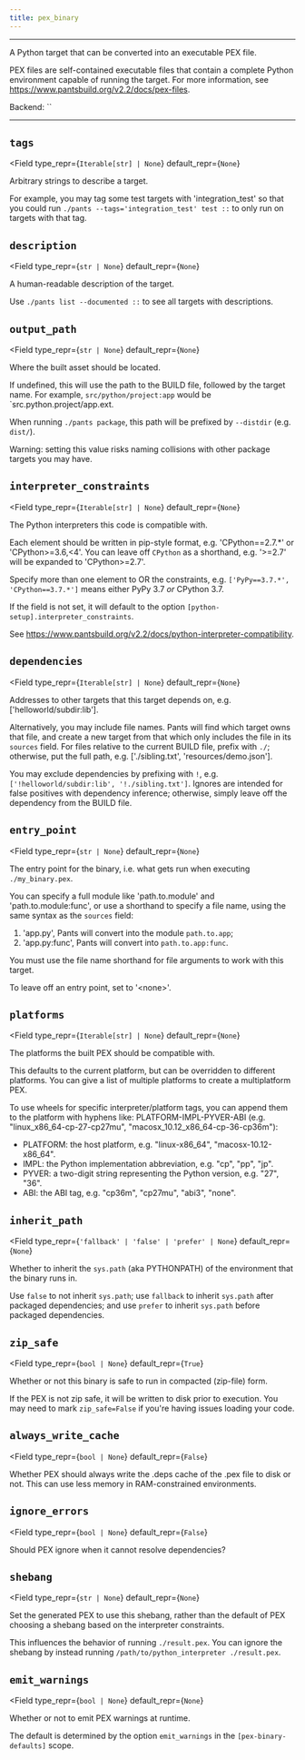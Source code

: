 ```yaml
---
title: pex_binary
---
```



---

A Python target that can be converted into an executable PEX file.

PEX files are self-contained executable files that contain a complete Python environment capable of running the target. For more information, see https://www.pantsbuild.org/v2.2/docs/pex-files.

Backend: <span className="color--primary">``</span>

---

<span className={styles.options}>


## `tags`

<Field
    type_repr={`Iterable[str] | None`}
    default_repr={`None`}
>

Arbitrary strings to describe a target.

For example, you may tag some test targets with &#x27;integration_test&#x27; so that you could run `./pants --tags='integration_test' test ::` to only run on targets with that tag.

</Field>

## `description`

<Field
    type_repr={`str | None`}
    default_repr={`None`}
>

A human-readable description of the target.

Use `./pants list --documented ::` to see all targets with descriptions.

</Field>

## `output_path`

<Field
    type_repr={`str | None`}
    default_repr={`None`}
>

Where the built asset should be located.

If undefined, this will use the path to the BUILD file, followed by the target name. For example, `src/python/project:app` would be `src.python.project/app.ext.

When running `./pants package`, this path will be prefixed by `--distdir` (e.g. `dist/`).

Warning: setting this value risks naming collisions with other package targets you may have.

</Field>

## `interpreter_constraints`

<Field
    type_repr={`Iterable[str] | None`}
    default_repr={`None`}
>

The Python interpreters this code is compatible with.

Each element should be written in pip-style format, e.g. &#x27;CPython==2.7.*&#x27; or &#x27;CPython&#x3E;=3.6,&#x3C;4&#x27;. You can leave off `CPython` as a shorthand, e.g. &#x27;&#x3E;=2.7&#x27; will be expanded to &#x27;CPython&#x3E;=2.7&#x27;.

Specify more than one element to OR the constraints, e.g. `['PyPy==3.7.*', 'CPython==3.7.*']` means either PyPy 3.7 _or_ CPython 3.7.

If the field is not set, it will default to the option `[python-setup].interpreter_constraints`.

See https://www.pantsbuild.org/v2.2/docs/python-interpreter-compatibility.

</Field>

## `dependencies`

<Field
    type_repr={`Iterable[str] | None`}
    default_repr={`None`}
>

Addresses to other targets that this target depends on, e.g. [&#x27;helloworld/subdir:lib&#x27;].

Alternatively, you may include file names. Pants will find which target owns that file, and create a new target from that which only includes the file in its `sources` field. For files relative to the current BUILD file, prefix with `./`; otherwise, put the full path, e.g. [&#x27;./sibling.txt&#x27;, &#x27;resources/demo.json&#x27;].

You may exclude dependencies by prefixing with `!`, e.g. `['!helloworld/subdir:lib', '!./sibling.txt']`. Ignores are intended for false positives with dependency inference; otherwise, simply leave off the dependency from the BUILD file.

</Field>

## `entry_point`

<Field
    type_repr={`str | None`}
    default_repr={`None`}
>

The entry point for the binary, i.e. what gets run when executing `./my_binary.pex`.

You can specify a full module like &#x27;path.to.module&#x27; and &#x27;path.to.module:func&#x27;, or use a shorthand to specify a file name, using the same syntax as the `sources` field:

  1) &#x27;app.py&#x27;, Pants will convert into the module `path.to.app`;
  2) &#x27;app.py:func&#x27;, Pants will convert into `path.to.app:func`.

You must use the file name shorthand for file arguments to work with this target.

To leave off an entry point, set to &#x27;&#x3C;none&#x3E;&#x27;.

</Field>

## `platforms`

<Field
    type_repr={`Iterable[str] | None`}
    default_repr={`None`}
>

The platforms the built PEX should be compatible with.

This defaults to the current platform, but can be overridden to different platforms. You can give a list of multiple platforms to create a multiplatform PEX.

To use wheels for specific interpreter/platform tags, you can append them to the platform with hyphens like: PLATFORM-IMPL-PYVER-ABI (e.g. &#x22;linux_x86_64-cp-27-cp27mu&#x22;, &#x22;macosx_10.12_x86_64-cp-36-cp36m&#x22;):

  - PLATFORM: the host platform, e.g. &#x22;linux-x86_64&#x22;, &#x22;macosx-10.12-x86_64&#x22;.
  - IMPL: the Python implementation abbreviation, e.g. &#x22;cp&#x22;, &#x22;pp&#x22;, &#x22;jp&#x22;.
  - PYVER: a two-digit string representing the Python version, e.g. &#x22;27&#x22;, &#x22;36&#x22;.
  - ABI: the ABI tag, e.g. &#x22;cp36m&#x22;, &#x22;cp27mu&#x22;, &#x22;abi3&#x22;, &#x22;none&#x22;.

</Field>

## `inherit_path`

<Field
    type_repr={`'fallback' | 'false' | 'prefer' | None`}
    default_repr={`None`}
>

Whether to inherit the `sys.path` (aka PYTHONPATH) of the environment that the binary runs in.

Use `false` to not inherit `sys.path`; use `fallback` to inherit `sys.path` after packaged dependencies; and use `prefer` to inherit `sys.path` before packaged dependencies.

</Field>

## `zip_safe`

<Field
    type_repr={`bool | None`}
    default_repr={`True`}
>

Whether or not this binary is safe to run in compacted (zip-file) form.

If the PEX is not zip safe, it will be written to disk prior to execution. You may need to mark `zip_safe=False` if you&#x27;re having issues loading your code.

</Field>

## `always_write_cache`

<Field
    type_repr={`bool | None`}
    default_repr={`False`}
>

Whether PEX should always write the .deps cache of the .pex file to disk or not. This can use less memory in RAM-constrained environments.

</Field>

## `ignore_errors`

<Field
    type_repr={`bool | None`}
    default_repr={`False`}
>

Should PEX ignore when it cannot resolve dependencies?

</Field>

## `shebang`

<Field
    type_repr={`str | None`}
    default_repr={`None`}
>

Set the generated PEX to use this shebang, rather than the default of PEX choosing a shebang based on the interpreter constraints.

This influences the behavior of running `./result.pex`. You can ignore the shebang by instead running `/path/to/python_interpreter ./result.pex`.

</Field>

## `emit_warnings`

<Field
    type_repr={`bool | None`}
    default_repr={`None`}
>

Whether or not to emit PEX warnings at runtime.

The default is determined by the option `emit_warnings` in the `[pex-binary-defaults]` scope.

</Field>

</span>
